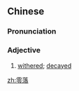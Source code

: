 ==Chinese==
{{zh-forms}}

===Pronunciation===
{{zh-pron
|m=língluò
|cat=a
}}

===Adjective===
{{zh-adj}}

# [[withered]]; [[decayed]]

[[zh:零落]]